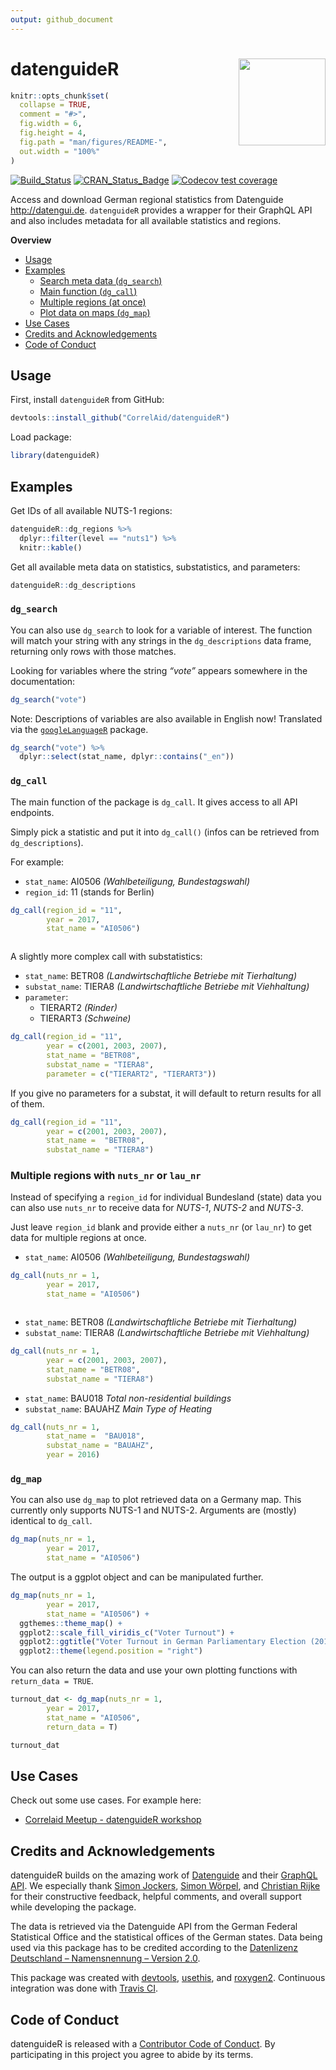 ```yaml
---
output: github_document
---
```


<!-- README.md is generated from README.Rmd. Please edit that file -->

# datenguideR <img src='man/figures/logo.png' align="right" height="139" />

```r
knitr::opts_chunk$set(
  collapse = TRUE,
  comment = "#>",
  fig.width = 6,
  fig.height = 4,
  fig.path = "man/figures/README-",
  out.width = "100%"
)


```

<!-- badges: start -->
[![Build_Status](https://travis-ci.org/CorrelAid/datenguideR.svg?branch=master)](https://travis-ci.org/CorrelAid/datenguideR)
[![CRAN_Status_Badge](http://www.r-pkg.org/badges/version/datenguideR)](https://cran.r-project.org/package=datenguideR)
[![Codecov test coverage](https://codecov.io/gh/CorrelAid/datenguideR/branch/master/graph/badge.svg)](https://codecov.io/gh/CorrelAid/datenguideR?branch=master)
<!-- badges: end -->

Access and download German regional statistics from Datenguide <http://datengui.de>. `datenguideR` provides a wrapper for their GraphQL API and also includes metadata for all available statistics and regions.

**Overview**

+ [Usage](https://github.com/CorrelAid/datenguideR#usage)
+ [Examples](https://github.com/CorrelAid/datenguideR#examples)
    + [Search meta data (`dg_search`)](https://github.com/CorrelAid/datenguideR#dg_search)
    + [Main function (`dg_call`)](https://github.com/CorrelAid/datenguideR#dg_call)
    + [Multiple regions (at once)](https://github.com/CorrelAid/datenguideR#multiple-regions-with-nuts_nr-or-lau_nr)
    + [Plot data on maps (`dg_map`)](https://github.com/CorrelAid/datenguideR#dg_map)
+ [Use Cases](https://github.com/CorrelAid/datenguideR#use-cases)
+ [Credits and Acknowledgements](https://github.com/CorrelAid/datenguideR#credits-and-acknowledgements)
+ [Code of Conduct](https://github.com/CorrelAid/datenguideR#code-of-conduct)

## Usage

First, install `datenguideR` from GitHub:

```r
devtools::install_github("CorrelAid/datenguideR")
```

Load package:

```r
library(datenguideR)
```


## Examples

Get IDs of all available NUTS-1 regions:

```r
datenguideR::dg_regions %>%
  dplyr::filter(level == "nuts1") %>%
  knitr::kable()
```

Get all available meta data on statistics, substatistics, and parameters:

```r
datenguideR::dg_descriptions
```

### `dg_search`

You can also use `dg_search` to look for a variable of interest. The function will match your string with any strings in the `dg_descriptions` data frame, returning only rows with those matches.

Looking for variables where the string *"vote"* appears somewhere in the documentation:

```r
dg_search("vote")
```

Note: Descriptions of variables are also available in English now! Translated via the [`googleLanguageR`](https://github.com/ropensci/googleLanguageR) package.

```r
dg_search("vote") %>% 
  dplyr::select(stat_name, dplyr::contains("_en"))
```

### `dg_call`

The main function of the package is `dg_call`. It gives access to all API endpoints.

Simply pick a statistic and put it into `dg_call()` (infos can be retrieved from `dg_descriptions`).

For example:

 - `stat_name`: AI0506 *(Wahlbeteiligung, Bundestagswahl)*
 - `region_id`: 11 (stands for Berlin)

```r
dg_call(region_id = "11",
        year = 2017,
        stat_name = "AI0506")



```



A slightly more complex call with substatistics:

  - `stat_name`: BETR08 *(Landwirtschaftliche Betriebe mit Tierhaltung)*
  - `substat_name`: TIERA8 *(Landwirtschaftliche Betriebe mit Viehhaltung)*
  - `parameter`:
    - TIERART2 *(Rinder)*
    - TIERART3 *(Schweine)*
    
```r

dg_call(region_id = "11", 
        year = c(2001, 2003, 2007), 
        stat_name = "BETR08", 
        substat_name = "TIERA8", 
        parameter = c("TIERART2", "TIERART3")) 
```

If you give no parameters for a substat, it will default to return results for all of them.

```r
dg_call(region_id = "11", 
        year = c(2001, 2003, 2007), 
        stat_name =  "BETR08", 
        substat_name = "TIERA8") 
```


### Multiple regions with `nuts_nr` or `lau_nr`

Instead of specifying a `region_id` for individual Bundesland (state) data you can also use `nuts_nr` to receive data for *NUTS-1*, *NUTS-2* and *NUTS-3*.

Just leave `region_id` blank and provide either a `nuts_nr` (or `lau_nr`) to get data for multiple regions at once.

 - `stat_name`: AI0506 *(Wahlbeteiligung, Bundestagswahl)*

```r
dg_call(nuts_nr = 1,
        year = 2017,
        stat_name = "AI0506")



```

  - `stat_name`: BETR08 *(Landwirtschaftliche Betriebe mit Tierhaltung)*
  - `substat_name`: TIERA8 *(Landwirtschaftliche Betriebe mit Viehhaltung)*

```r
dg_call(nuts_nr = 1,
        year = c(2001, 2003, 2007), 
        stat_name = "BETR08", 
        substat_name = "TIERA8") 
```

  - `stat_name`: BAU018 *Total non-residential buildings*
  - `substat_name`: BAUAHZ *Main Type of Heating*

	
 

```r
dg_call(nuts_nr = 1,
        stat_name =  "BAU018",
        substat_name = "BAUAHZ",
        year = 2016)
```

<!-- ```{r} -->
<!-- dg_call(nuts_nr = 2,  -->
<!--         stat_name = "GEBWOR",  -->
<!--         substat_name = "BAUAT2") -->
<!-- ``` -->

<!-- # ```{r} -->
<!-- # library(datenguideR) -->
<!-- # debugonce(datenguideR:::add_substat_info) -->
<!-- # dg_call(lau_nr = 1, parent_chr = 10041,  -->
<!-- #         stat_name =  "BAU018", -->
<!-- #         substat_name = "BAUAHZ",) -->
<!-- # ``` -->

### `dg_map`

You can also use `dg_map` to plot retrieved data on a Germany map. This currently only supports NUTS-1 and NUTS-2. Arguments are (mostly) identical to `dg_call`.


```r
dg_map(nuts_nr = 1,
        year = 2017,
        stat_name = "AI0506")

```

The output is a ggplot object and can be manipulated further.

```r
dg_map(nuts_nr = 1,
        year = 2017,
        stat_name = "AI0506") +
  ggthemes::theme_map() +
  ggplot2::scale_fill_viridis_c("Voter Turnout") +
  ggplot2::ggtitle("Voter Turnout in German Parliamentary Election (2017)") +
  ggplot2::theme(legend.position = "right")

```
You can also return the data and use your own plotting functions with `return_data = TRUE`.

```r
turnout_dat <- dg_map(nuts_nr = 1,
        year = 2017,
        stat_name = "AI0506",
        return_data = T)

turnout_dat

```


## Use Cases

Check out some use cases. For example here:

+ [Correlaid Meetup - datenguideR workshop](https://github.com/TripLLL/weRnuts3)




## Credits and Acknowledgements

datenguideR builds on the amazing work of [Datenguide](https://datengui.de/) and their [GraphQL API](https://github.com/datenguide/datenguide-api). We especially thank [Simon Jockers](https://twitter.com/sjockers), [Simon Wörpel](https://twitter.com/simonwoerpel), and [Christian Rijke](https://twitter.com/crijke) for their constructive feedback, helpful comments, and overall support while developing the package.

The data is retrieved via the Datenguide API from the German Federal Statistical Office and the statistical offices of the German states. Data being used via this package has to be credited according to the [Datenlizenz Deutschland – Namensnennung – Version 2.0](https://www.govdata.de/dl-de/by-2-0).

This package was created with [devtools](https://github.com/r-lib/devtools), [usethis](https://github.com/r-lib/usethis), and [roxygen2](https://github.com/r-lib/roxygen2). Continuous integration was done with [Travis CI](https://travis-ci.org/).


## Code of Conduct

datenguideR is released with a [Contributor Code of Conduct](CODE_OF_CONDUCT.md). By participating in this project you agree to abide by its terms.